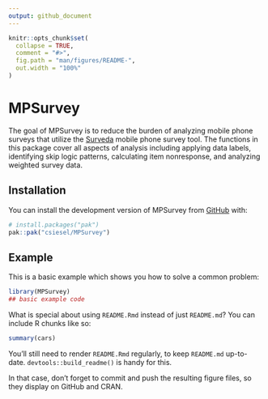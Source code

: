 ```yaml
---
output: github_document
---
```


<!-- README.md is generated from README.Rmd. Please edit that file -->

```r
knitr::opts_chunk$set(
  collapse = TRUE,
  comment = "#>",
  fig.path = "man/figures/README-",
  out.width = "100%"
)
```

# MPSurvey

<!-- badges: start -->
<!-- badges: end -->

The goal of MPSurvey is to reduce the burden of analyzing mobile phone surveys that utilize the [Surveda](https://surveda.instedd.org/) mobile phone survey tool. The functions in this package cover all aspects of analysis including applying data labels, identifying skip logic patterns, calculating item nonresponse, and analyzing weighted survey data.

## Installation

You can install the development version of MPSurvey from [GitHub](https://github.com/) with:

``` r
# install.packages("pak")
pak::pak("csiesel/MPSurvey")
```

## Example

This is a basic example which shows you how to solve a common problem:

```r
library(MPSurvey)
## basic example code
```

What is special about using `README.Rmd` instead of just `README.md`? You can include R chunks like so:

```r
summary(cars)
```

You'll still need to render `README.Rmd` regularly, to keep `README.md` up-to-date. `devtools::build_readme()` is handy for this.


In that case, don't forget to commit and push the resulting figure files, so they display on GitHub and CRAN.
